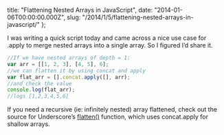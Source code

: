   title: "Flattening Nested Arrays in JavaScript",
  date: "2014-01-06T00:00:00.000Z",
  slug: "/2014/1/5/flattening-nested-arrays-in-javascript/"
};

I was writing a quick script today and came across a nice
use case for .apply to merge nested arrays into a single
array. So I figured I’d share it.

```javascript
//If we have nested arrays of depth = 1:
var arr = [[1, 2, 3], [4, 5], 6];
//we can flatten it by using concat and apply
var flat_arr = [].concat.apply([], arr);
//and check the value
console.log(flat_arr);
//logs [1,2,3,4,5,6]
```

If you need a recursive (ie: infinitely nested) array
flattened, check out the source for Underscore’s
[flatten()](http://underscorejs.org/#flatten) function,
which uses concat.apply for shallow arrays.
